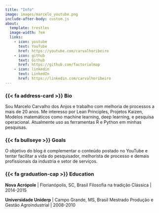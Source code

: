 ```yaml
---
title: "Info"
image: images/marcelo_youtube.png
include-after-body: custom.js
about:
  template: trestles
  image-width: 7em
  links:
    - icon: youtube
      text: YouTube
      href: https://youtube.com/carvalhoribeiro
    - icon: github
      text: Github
      href: https://github.com/factorialmap
    - icon: linkedin
      text: LinkedIn
      href: https://linkedin.com/carvalhoribeiro
---
```


### {{< fa address-card >}} **Bio**

Sou Marcelo Carvalho dos Anjos e trabalho com melhoria de processos a mais de 20 anos. Me interesso por Lean Principles, Projetos Kaizen, Modelos matemáticos como machine learning, deep learning, e pesquisa operacional. Atualmente uso as ferramentas R e Python em minhas pesquisas.

### {{< fa bullseye >}} **Goals**

O objetivo do blog é complementar o conteúdo postado no YouTube e tentar facilitar a vida do pesquisador, melhorista de processo e demais profissionais da industria e setor de serviços.

### {{< fa graduation-cap >}} **Education**

**Nova Acrópole** \| Florianópolis, SC, Brasil Filosofia na tradição Clássica \| 2014-2015

**Universidade Uniderp** \| Campo Grande, MS, Brasil Mestrado Produção e Gestão Agroindustrial \| 2008-2010
